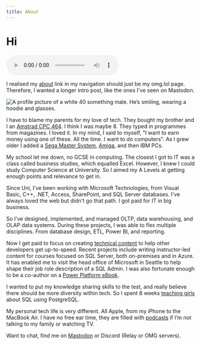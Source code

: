 ```yaml
---
title: About
---
```


# Hi

<audio controls>
  <source src="/audio/about-me.m4a" type="audio/mp4"/>
  Your browser does not support the audio element. Listen <a href="/audio/about-me.m4a">here</a>.
</audio>

I realised my [about](https://me.stollerys.co.uk) link in my navigation should just be my omg.lol page. Therefore, I wanted a longer intro post, like the ones I've seen on Mastodon.

<img src="https://cdn.some.pics/phils/65364d2860ffd.jpg" alt="A profile picture of a white 40 something male. He’s smiling, wearing a hoodie and glasses." className="img-left-150" />

I have to blame my parents for my love of tech. They bought my brother and I an [Amstrad CPC 464](https://en.wikipedia.org/wiki/Amstrad_CPC_464). I think I was maybe 8. They typed in programmes from magazines. I loved it. In my mind, I said to myself, "I want to earn money using one of these. All the time. I want to _do_ computers". As I grew older I added a [Sega Master System](https://en.wikipedia.org/wiki/Master_System), [Amiga](https://en.wikipedia.org/wiki/Amiga_1200), and then IBM PCs. 

My school let me down, no GCSE in computing. The closest I got to IT was a class called business studies, which equalled Excel. However, I knew I could study Computer Science at University. So I aimed my A Levels at getting enough points and relevance to get in.  

Since Uni, I’ve been working with Microsoft Technologies, from Visual Basic, C++, .NET, Access, SharePoint, and SQL Server databases. I've always loved the web but didn't go that path. I got paid for IT in big business. 

So I've designed, implemented, and managed OLTP, data warehousing, and OLAP data systems. During these projects, I was able to flex multiple disciplines. From database design, ETL, Power BI, and reporting.

Now I get paid to focus on creating [technical content](/writings) to help other developers get up-to-speed. Recent projects include writing instructor-led content for courses focused on SQL Server, both on-premises and in Azure. It has enabled me to visit the head office of Microsoft in Seattle to help shape their job role description of a SQL Admin. I was also fortunate enough to be a co-author on a [Power Platform eBook](https://learn.microsoft.com/en-us/power-apps/guidance/fusion-dev-ebook/). 

I wanted to put my knowledge sharing skills to the test, and really believe there should be more diversity within tech. So I spent 8 weeks [teaching girls](https://codefirstgirls.com/) about SQL using PostgreSQL. 

My personal tech life is very different. All Apple, from my iPhone to the MacBook Air. I have no free ear time, they are filled with [podcasts](https://phils.omg.lol/now) if I’m not talking to my family or watching TV.

Want to chat, find me on [Mastodon](https://social.lol/@phils) or Discord (Relay or OMG servers). 
